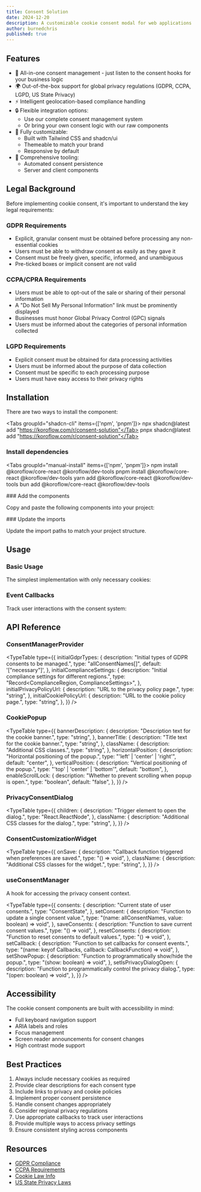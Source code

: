 ```yaml
---
title: Consent Solution
date: 2024-12-20
description: A customizable cookie consent modal for web applications
author: burnedchris
published: true
---
```


<ComponentPreview name="consent-solution-demo" />

## Features
- 🎯 All-in-one consent management - just listen to the consent hooks for your business logic
- 🌍 Out-of-the-box support for global privacy regulations (GDPR, CCPA, LGPD, US State Privacy)
- ⚡ Intelligent geolocation-based compliance handling
- 🔒 Flexible integration options:
  - Use our complete consent management system
  - Or bring your own consent logic with our raw components
- 🎨 Fully customizable:
  - Built with Tailwind CSS and shadcn/ui
  - Themeable to match your brand
  - Responsive by default
- 📝 Comprehensive tooling:
  - Automated consent persistence
  - Server and client components


## Legal Background

Before implementing cookie consent, it's important to understand the key legal requirements:

### GDPR Requirements
- Explicit, granular consent must be obtained before processing any non-essential cookies
- Users must be able to withdraw consent as easily as they gave it
- Consent must be freely given, specific, informed, and unambiguous
- Pre-ticked boxes or implicit consent are not valid

### CCPA/CPRA Requirements
- Users must be able to opt-out of the sale or sharing of their personal information
- A "Do Not Sell My Personal Information" link must be prominently displayed
- Businesses must honor Global Privacy Control (GPC) signals
- Users must be informed about the categories of personal information collected

### LGPD Requirements
- Explicit consent must be obtained for data processing activities
- Users must be informed about the purpose of data collection
- Consent must be specific to each processing purpose
- Users must have easy access to their privacy rights
## Installation

There are two ways to install the component:

<Accordions>
<Accordion title="Using Shadcn CLI" id="shadcn">
 
<Tabs  groupId="shadcn-cli" items={['npm', 'pnpm']}>
  <Tab value="npm">npx shadcn@latest add "https://koroflow.com/r/consent-solution"</Tab>
  <Tab value="pnpm">pnpx shadcn@latest add "https://koroflow.com/r/consent-solution"</Tab>
</Tabs>


</Accordion>
<Accordion title="Manually" id="manually">
 <Steps>
<Step>

### Install dependencies

<Tabs  groupId="manual-install" items={['npm', 'pnpm']}>
  <Tab value="npm">npm install @koroflow/core-react @koroflow/dev-tools</Tab>
  <Tab value="pnpm">pnpm install @koroflow/core-react @koroflow/dev-tools</Tab>
  <Tab value="yarn">yarn add @koroflow/core-react @koroflow/dev-tools</Tab>
  <Tab value="bun">bun add @koroflow/core-react @koroflow/dev-tools</Tab>
</Tabs>

</Step>
<Step>
### Add the components

Copy and paste the following components into your project:

<ComponentSource name="consent-solution" />

</Step>
<Step>
### Update the imports

Update the import paths to match your project structure.

</Step>
</Steps>
</Accordion>
</Accordions>

## Usage

### Basic Usage

The simplest implementation with only necessary cookies:

<ComponentPreview name="consent-solution-minimal-demo" defaultTab="Code" />

### Event Callbacks

Track user interactions with the consent system:

<ComponentPreview name="consent-solution-callback-demo" defaultTab="Code" />

## API Reference

### ConsentManagerProvider

<TypeTable
  type={{
    initialGdprTypes: {
      description: "Initial types of GDPR consents to be managed.",
      type: "allConsentNames[]",
      default: '["necessary"]',
    },
    initialComplianceSettings: {
      description: "Initial compliance settings for different regions.",
      type: "Record<ComplianceRegion, ComplianceSettings>",
    },
    initialPrivacyPolicyUrl: {
      description: "URL to the privacy policy page.",
      type: "string",
    },
    initialCookiePolicyUrl: {
      description: "URL to the cookie policy page.",
      type: "string",
    },
  }}
/>

### CookiePopup

<TypeTable
  type={{
    bannerDescription: {
      description: "Description text for the cookie banner.",
      type: "string",
    },
    bannerTitle: {
      description: "Title text for the cookie banner.",
      type: "string",
    },
    className: {
      description: "Additional CSS classes.",
      type: "string",
    },
    horizontalPosition: {
      description: "Horizontal positioning of the popup.",
      type: "'left' | 'center' | 'right'",
      default: "center",
    },
    verticalPosition: {
      description: "Vertical positioning of the popup.",
      type: "'top' | 'center' | 'bottom'",
      default: "bottom",
    },
    enableScrollLock: {
      description: "Whether to prevent scrolling when popup is open.",
      type: "boolean",
      default: "false",
    },
  }}
/>

### PrivacyConsentDialog

<TypeTable
  type={{
    children: {
      description: "Trigger element to open the dialog.",
      type: "React.ReactNode",
    },
    className: {
      description: "Additional CSS classes for the dialog.",
      type: "string",
    },
  }}
/>

### ConsentCustomizationWidget

<TypeTable
  type={{
    onSave: {
      description: "Callback function triggered when preferences are saved.",
      type: "() => void",
    },
    className: {
      description: "Additional CSS classes for the widget.",
      type: "string",
    },
  }}
/>

### useConsentManager

A hook for accessing the privacy consent context.

<TypeTable
  type={{
    consents: {
      description: "Current state of user consents.",
      type: "ConsentState",
    },
    setConsent: {
      description: "Function to update a single consent value.",
      type: "(name: allConsentNames, value: boolean) => void",
    },
    saveConsents: {
      description: "Function to save current consent values.",
      type: "() => void",
    },
    resetConsents: {
      description: "Function to reset consents to default values.",
      type: "() => void",
    },
    setCallback: {
      description: "Function to set callbacks for consent events.",
      type: "(name: keyof Callbacks, callback: CallbackFunction) => void",
    },
    setShowPopup: {
      description: "Function to programmatically show/hide the popup.",
      type: "(show: boolean) => void",
    },
    setIsPrivacyDialogOpen: {
      description: "Function to programmatically control the privacy dialog.",
      type: "(open: boolean) => void",
    },
  }}
/>

## Accessibility

The cookie consent components are built with accessibility in mind:

- Full keyboard navigation support
- ARIA labels and roles
- Focus management
- Screen reader announcements for consent changes
- High contrast mode support

## Best Practices

1. Always include necessary cookies as required
2. Provide clear descriptions for each consent type
3. Include links to privacy and cookie policies
4. Implement proper consent persistence
5. Handle consent changes appropriately
6. Consider regional privacy regulations
7. Use appropriate callbacks to track user interactions
8. Provide multiple ways to access privacy settings
9. Ensure consistent styling across components

## Resources

- [GDPR Compliance](https://gdpr.eu/cookies/)
- [CCPA Requirements](https://oag.ca.gov/privacy/ccpa)
- [Cookie Law Info](https://www.cookielaw.org/the-cookie-law/)
- [US State Privacy Laws](https://iapp.org/resources/article/us-state-privacy-legislation-tracker/)
